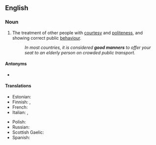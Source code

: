 ==English==

===Noun===
{{en-plural noun}}

# The treatment of other people with [[courtesy]] and [[politeness]], and showing correct public [[behaviour]].
#: ''In most countries, it is considered '''good manners''' to offer your seat to an elderly person on crowded public transport.''

====Antonyms====
* {{l|en|bad manners}}

====Translations====
{{trans-top|treatment of other people with courtesy and politeness}}
* Estonian: {{t|et|head kombed}}
* Finnish: {{t|fi|hyvät tavat|p}}, {{t|fi|hyvä käytös}}
* French: {{t+|fr|bonnes manières|f-p}}
* Italian: {{t|it|buone maniere|f-p}}, {{t+|it|galateo|m}}
{{trans-mid}}
* Polish: {{t+|pl|dobre maniery}}
* Russian: {{t|ru|хоро́шие мане́ры|f-p}}
* Scottish Gaelic: {{t|gd|modh|m|f}}
* Spanish: {{t+|es|cortesía|f}}
{{trans-bottom}}